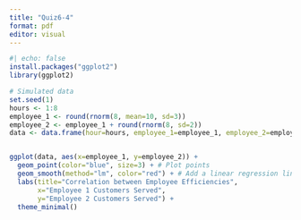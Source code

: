 ```yaml
---
title: "Quiz6-4"
format: pdf
editor: visual
---
```



```r
#| echo: false
install.packages("ggplot2")
library(ggplot2)

# Simulated data
set.seed(1) 
hours <- 1:8
employee_1 <- round(rnorm(8, mean=10, sd=3))
employee_2 <- employee_1 + round(rnorm(8, sd=2))
data <- data.frame(hour=hours, employee_1=employee_1, employee_2=employee_2)


ggplot(data, aes(x=employee_1, y=employee_2)) +
  geom_point(color="blue", size=3) + # Plot points
  geom_smooth(method="lm", color="red") + # Add a linear regression line
  labs(title="Correlation between Employee Efficiencies",
       x="Employee 1 Customers Served",
       y="Employee 2 Customers Served") +
  theme_minimal()
```

